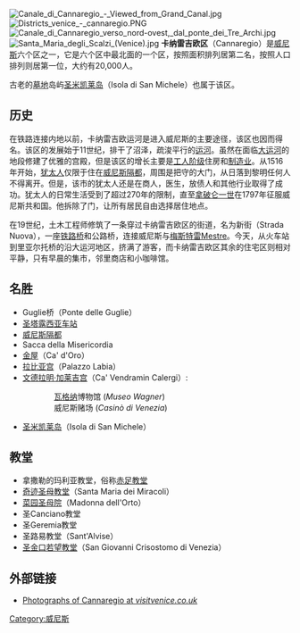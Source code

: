 [[Image:Canale_di_Cannaregio_-_Viewed_from_Grand_Canal.jpg|thumb]]
[[Image:Districts_venice_-_cannaregio.PNG|thumb]]
[[Image:Canale_di_Cannaregio_verso_nord-ovest,_dal_ponte_dei_Tre_Archi.jpg|thumb]]
[[Image:Santa_Maria_degli_Scalzi_(Venice).jpg|thumb]]
'''卡纳雷吉欧区'''（Cannaregio）是[[威尼斯|威尼斯]]六个区之一，它是六个区中最北面的一个区，按照面积排列居第二名，按照人口排列则居第一位，大约有20,000人。 

古老的[[墓地|墓地]]岛屿[[圣米凯莱岛|圣米凯莱岛]]（Isola di San Michele）也属于该区。 

==历史== 
在铁路连接内地以前，卡纳雷吉欧运河是进入威尼斯的主要途径，该区也因而得名。该区的发展始于11世纪，排干了沼泽，疏浚平行的[[运河|运河]]。虽然在面临[[大运河_(威尼斯)|大运河]]的地段修建了优雅的宫殿，但是该区的增长主要是[[工人阶级|工人阶级]]住房和[[制造业|制造业]]。从1516年开始，[[犹太人|犹太人]]仅限于住在[[威尼斯隔都|威尼斯隔都]]，周围是把守的大门，从日落到黎明任何人不得离开。但是，该市的犹太人还是在商人，医生，放债人和其他行业取得了成功。犹太人的日常生活受到了超过270年的限制，直至[[拿破仑一世|拿破仑一世]]在1797年征服威尼斯共和国。他拆除了门，让所有居民自由选择居住地点。

在19世纪，土木工程师修筑了一条穿过卡纳雷吉欧区的街道，名为新街（Strada Nuova），一座[[铁路桥|铁路桥]]和公路桥，连接威尼斯与[[梅斯特雷|梅斯特雷]]Mestre。今天，从火车站到里亚尔托桥的沿大运河地区，挤满了游客，而卡纳雷吉欧区其余的住宅区则相对平静，只有早晨的集市，邻里商店和小咖啡馆。

==名胜== 
*Guglie桥（Ponte delle Guglie）
*[[圣塔露西亚车站|圣塔露西亚车站]]
*[[威尼斯隔都|威尼斯隔都]]
*Sacca della Misericordia
*[[金屋|金屋]]（Ca' d'Oro）
*[[拉比亚宫|拉比亚宫]]（Palazzo Labia）
*[[文德拉明·加莱吉宫|文德拉明·加莱吉宫]]（Ca' Vendramin Calergi）: 
::[[瓦格纳|瓦格纳]]博物馆 (''Museo Wagner'') 
::威尼斯赌场 (''Casinò di Venezia'') 
*[[圣米凯莱岛|圣米凯莱岛]]（Isola di San Michele）

==教堂==
*拿撒勒的玛利亚教堂，俗称[[赤足教堂_(威尼斯)|赤足教堂]]
*[[奇迹圣母教堂_(威尼斯)|奇迹圣母教堂]]（Santa Maria dei Miracoli）
*[[菜园圣母院|菜园圣母院]]（Madonna dell'Orto）
*圣Canciano教堂
*圣Geremia教堂
*圣路易教堂（Sant'Alvise）
*[[圣金口若望教堂_(威尼斯)|圣金口若望教堂]]（San Giovanni Crisostomo di Venezia）

==外部链接==
*[https://web.archive.org/web/20070806181151/http://www.visitvenice.co.uk/cannaregio-photo.html Photographs of Cannaregio at ''visitvenice.co.uk'']

{{coord|45.446|N|12.327|E|display=title|source:dewiki}}

[[Category:威尼斯|Category:威尼斯]]